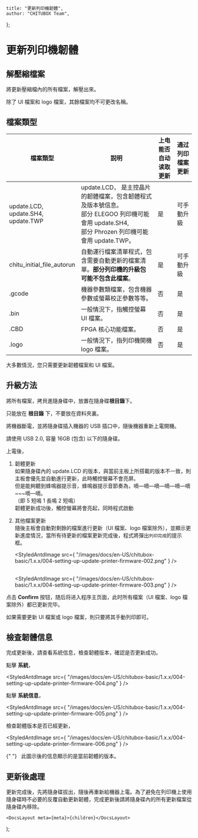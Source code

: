
	title: "更新列印機韌體",
	author: "CHITUBOX Team",
};

# 更新列印機韌體

## 解壓縮檔案

將更新壓縮檔內的所有檔案，解壓出來。

<ImageContainer>
	<StyledAntdImage
		src={
			"/images/docs/en-US/chitubox-basic/1.x.x/004-setting-up-update-printer-firmware-001.png"
		}
	/>
</ImageContainer>

<Admonition type="warning" title="警告">
	除了 UI 檔案和 logo 檔案，其餘檔案均不可更改名稱。
</Admonition>

## 檔案類型

| 檔案類型                                        | 説明                                                                                                                                                       | 上电能否自动读取更新 | 通过列印檔案更新 |
| ----------------------------------------------- | ---------------------------------------------------------------------------------------------------------------------------------------------------------- | -------------------- | ---------------- |
| update.LCD, <br /> update.SH4,<br /> update.TWP | update.LCD， 是主控晶片的韌體檔案，包含韌體程式及版本號信息。<br /> 部分 ELEGOO 列印機可能會用 update.SH4, <br /> 部分 Phrozen 列印機可能會用 update.TWP。 | 是                   | 可手動升級       |
| chitu_initial_file_autorun                      | 自動運行檔案清單程式，包含需要自動更新的檔案清單。**部分列印機的升級包可能不包含此檔案**。                                                                 | 是                   | 可手動升級       |
| .gcode                                          | 機器參數類檔案，包含機器參數或螢幕校正參數等等。                                                                                                           | 否                   | 是               |
| .bin                                            | 一般情況下，指觸控螢幕 UI 檔案。                                                                                                                           | 否                   | 是               |
| .CBD                                            | FPGA 核心功能檔案。                                                                                                                                        | 否                   | 是               |
| .logo                                           | 一般情況下，指列印機開機 logo 檔案。                                                                                                                       | 否                   | 是               |

<Admonition type="tip" title="提示">
	大多數情況，您只需要更新韌體檔案和 UI 檔案。
</Admonition>

## 升級方法

將所有檔案，拷貝進隨身碟中，放置在隨身碟**根目錄**下。

<Admonition type="warning" title="警告">
	只能放在 <b>根目錄</b> 下，不要放在資料夾裏。
</Admonition>

將機器斷電，並將隨身碟插入機器的 USB 插口中，隨後機器重新上電開機。

<Admonition type="note" title="注意">
	請使用 USB 2.0, 容量 16GB (包含) 以下的隨身碟。
</Admonition>

上電後，

1. 韌體更新 <br />
   如果隨身碟內的 update.LCD 的版本，與當前主板上所搭載的版本不一致，則主板會優先並自動進行更新，此時觸控螢幕不會亮屏。 <br />
   但是能夠聽到蜂鳴器提示音，蜂鳴器提示音節奏為，嘀—嘀—嘀—嘀—嘀—嘀~~~嘀—嘀。 <br />
   （即 5 短鳴 1 長鳴 2 短鳴） <br />
   韌體更新成功後，觸控螢幕將會亮起，同時程式啟動 <br />

1. 其他檔案更新 <br />
   隨後主板會自動對剩餘的檔案進行更新（UI 檔案、logo 檔案除外），並顯示更新進度情況，當所有待更新的檔案更新完成後，程式將彈出`列印完成`的提示框。

    <StyledAntdImage
    	src={
    		"/images/docs/en-US/chitubox-basic/1.x.x/004-setting-up-update-printer-firmware-002.png"
    	}
    />
	<br /><br />

    <StyledAntdImage
    	src={
    		"/images/docs/en-US/chitubox-basic/1.x.x/004-setting-up-update-printer-firmware-003.png"
    	}
    />

点击 **Confirm** 按钮，随后将进入程序主页面，此时所有檔案（UI 檔案、logo 檔案除外）都已更新完毕。

<Admonition type="note" title="注意">
	如果需要更新 UI 檔案或 logo 檔案，則只要將其手動列印即可。
</Admonition>

## 檢查韌體信息

完成更新後，請查看系統信息，檢查韌體版本，確認是否更新成功。

點擊 **系統**，

<StyledAntdImage
	src={
		"/images/docs/en-US/chitubox-basic/1.x.x/004-setting-up-update-printer-firmware-004.png"
	}
/>

點擊 **系統信息**，

<StyledAntdImage
	src={
		"/images/docs/en-US/chitubox-basic/1.x.x/004-setting-up-update-printer-firmware-005.png"
	}
/>

檢查韌體版本是否已經更新，

<StyledAntdImage
	src={
		"/images/docs/en-US/chitubox-basic/1.x.x/004-setting-up-update-printer-firmware-006.png"
	}
/>

<p>
	<StyledAntdImage
		src={
			"/images/docs/en-US/chitubox-basic/1.x.x/004-setting-up-update-printer-firmware-007.png"
		}
		style={{ width: 50 }}
	/>{" "}
	&nbsp; 此圖示後的信息顯示的是當前韌體的版本。
</p>

## 更新後處理

更新完成後，先將隨身碟拔出，隨後再重新給機器上電。為了避免在列印機上使用隨身碟時不必要的反覆自動更新韌體，完成更新後請將隨身碟內的所有更新檔案從隨身碟內移除。

	<DocsLayout meta={meta}>{children}</DocsLayout>
);
